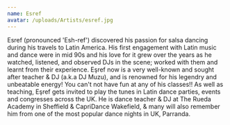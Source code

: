 ```yaml
---
name: Esref
avatar: /uploads/Artists/esref.jpg
---
```


Esref (pronounced 'Esh-ref') discovered his passion for salsa dancing during his travels to Latin America. His first engagement with Latin music and dance were in mid 90s and his love for it grew over the years as he watched, listened, and observed DJs in the scene; worked with them and learnt from their experience.
Eşref now is a very well-known and sought after teacher & DJ (a.k.a DJ Muzu), and is renowned for his legendry and unbeatable energy! You can't not have fun at any of his classes!! As well as teaching, Eşref gets invited to play the tunes in Latin dance parties, events and congresses across the UK. He is dance teacher & DJ at The Rueda Academy in Sheffield & CapriDance Wakefield, & many will also remember him from one of the most popular dance nights in UK, Parranda.
